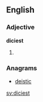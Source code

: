 ==English==

===Adjective===
'''diciest'''

# {{en-superlative of|dicey}}

===Anagrams===
* [[deistic#English|deistic]]

[[sv:diciest]]